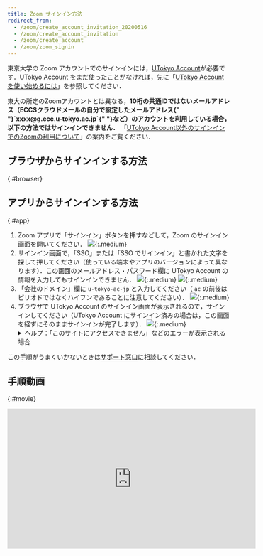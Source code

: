 ```yaml
---
title: Zoom サインイン方法
redirect_from:
  - /zoom/create_account_invitation_20200516
  - /zoom/create_account_invitation
  - /zoom/create_account
  - /zoom/zoom_signin
---
```



東京大学の Zoom アカウントでのサインインには，[UTokyo Account](/utokyo_account/)が必要です．UTokyo Account をまだ使ったことがなければ，先に「[UTokyo Account を使い始めるには](/utokyo_account/#procedures)」を参照してください．

<div class="box">
	東大の所定のZoomアカウントとは異なる，<strong class="alert">10桁の共通IDではないメールアドレス（ECCSクラウドメールの自分で設定したメールアドレス{" "}`xxxx@g.ecc.u-tokyo.ac.jp`{" "}など）のアカウントを利用している場合，以下の方法ではサインインできません．</strong>
	「<a href="/notice/zoom-address-new">UTokyo Account以外のサインインでのZoomの利用について</a>」の案内をご覧ください．
</div>

## ブラウザからサインインする方法
{:#browser}

<ZoomSigninBrowser />

## アプリからサインインする方法
{:#app}

1. Zoom アプリで「サインイン」ボタンを押すなどして，Zoom のサインイン画面を開いてください．
   ![](4.png){:.medium}
1. サインイン画面で，「SSO」または「SSO でサインイン」と書かれた文字を探して押してください（使っている端末やアプリのバージョンによって異なります）．この画面のメールアドレス・パスワード欄に UTokyo Account の情報を入力してもサインインできません．
   ![](5.png){:.medium}
   ![](6.png){:.medium}
1. 「会社のドメイン」欄に `u-tokyo-ac-jp` と入力してください（ `ac` の前後はピリオドではなくハイフンであることに注意してください）．
   ![](7.png){:.medium}
1. ブラウザで UTokyo Account のサインイン画面が表示されるので，サインインしてください（UTokyo Account にサインイン済みの場合は，この画面を経ずにそのままサインインが完了します）．
   ![](2.png){:.medium}
   <details>
     <summary>ヘルプ：「このサイトにアクセスできません」などのエラーが表示される場合</summary>
     ブラウザで「このサイトにアクセスできません」「申し訳ございません。このページに到達できません」「サーバが見つかりません」「アクセスしようとしているサイトが見つけられません」などのエラーが表示される場合は，上の手順で「会社のドメイン」を正しく入力できていません．Zoom
     アプリの画面に戻り，「会社のドメイン」欄に<code>u-tokyo-ac-jp</code>と入力しているか，もう一度確認してください．特に，
     <code>ac</code>
     の前後はピリオドではなくハイフンであることに注意してください．
   </details>

この手順がうまくいかないときは<a href="/support/">サポート窓口</a>に相談してください．

## 手順動画
{:#movie}

<div style="text-align: center">
  <iframe
    width="560"
    height="315"
    src="https://www.youtube.com/embed/qjYlm13LTEE"
    title="YouTube video player"
    frameborder="0"
    allow="accelerometer; autoplay; clipboard-write; encrypted-media; gyroscope; picture-in-picture"
    allowfullscreen
  ></iframe>
</div>
